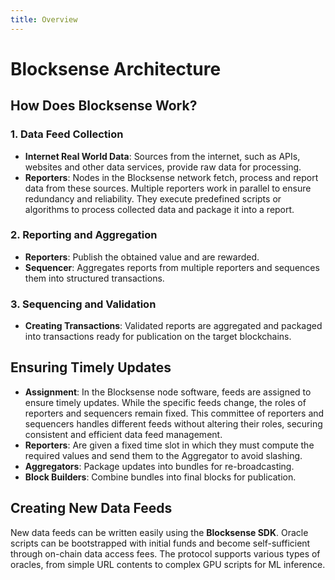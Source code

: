 ```yaml
---
title: Overview
---
```



# Blocksense Architecture

<DiagramImageWrapper
  className="mt-3"
  src="/diagrams/BlocksenseArchitecture.png"
  alt="Blocksense Architecture"
/>

## How Does Blocksense Work?

### 1. Data Feed Collection

- **Internet Real World Data**: Sources from the internet, such as APIs, websites and other data services, provide raw data for processing.
- **Reporters**: Nodes in the Blocksense network fetch, process and report data from these sources. Multiple reporters work in parallel to ensure redundancy and reliability. They execute predefined scripts or algorithms to process collected data and package it into a report.

### 2. Reporting and Aggregation

- **Reporters**: Publish the obtained value and are rewarded.
- **Sequencer**: Aggregates reports from multiple reporters and sequences them into structured transactions.

### 3. Sequencing and Validation

- **Creating Transactions**: Validated reports are aggregated and packaged into transactions ready for publication on the target blockchains.

## Ensuring Timely Updates

- **Assignment**: In the Blocksense node software, feeds are assigned to ensure timely updates. While the specific feeds change, the roles of reporters and sequencers remain fixed. This committee of reporters and sequencers handles different feeds without altering their roles, securing consistent and efficient data feed management.
- **Reporters**: Are given a fixed time slot in which they must compute the required values and send them to the Aggregator to avoid slashing.
- **Aggregators**: Package updates into bundles for re-broadcasting.
- **Block Builders**: Combine bundles into final blocks for publication.

## Creating New Data Feeds

New data feeds can be written easily using the **Blocksense SDK**. Oracle scripts can be bootstrapped with initial funds and become self-sufficient through on-chain data access fees. The protocol supports various types of oracles, from simple URL contents to complex GPU scripts for ML inference.
